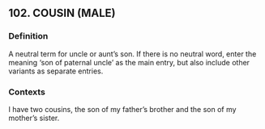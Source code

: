 ## 102. COUSIN (MALE)
### Definition
A neutral term for uncle or aunt’s son. If there is no neutral word, enter the meaning ‘son of paternal uncle’ as the main entry, but also include other variants as separate entries.

### Contexts
I have two cousins, the son of my father’s brother and the son of my mother’s sister.

